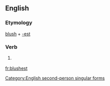 ==English==

===Etymology===
[[blush]] + [[-est]]

===Verb===
{{en-verb form}}

# {{archaic}} {{form of|Second-person singular simple present form|blush}}

[[Category:English second-person singular forms]]

[[fr:blushest]]